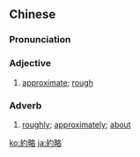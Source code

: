 {{also|约略}}
==Chinese==
{{zh-forms|s=约略}}

===Pronunciation===
{{zh-pron
|m=yuēlüè
|c=joek3 loek6
|mn=qz,xm:iok-lio̍k/zz:iak-lia̍k
|cat=a,adv
}}

===Adjective===
{{zh-adj}}

# [[approximate]]; [[rough]]

===Adverb===
{{zh-adv}}

# [[roughly]]; [[approximately]]; [[about]]

[[ko:約略]]
[[ja:約略]]